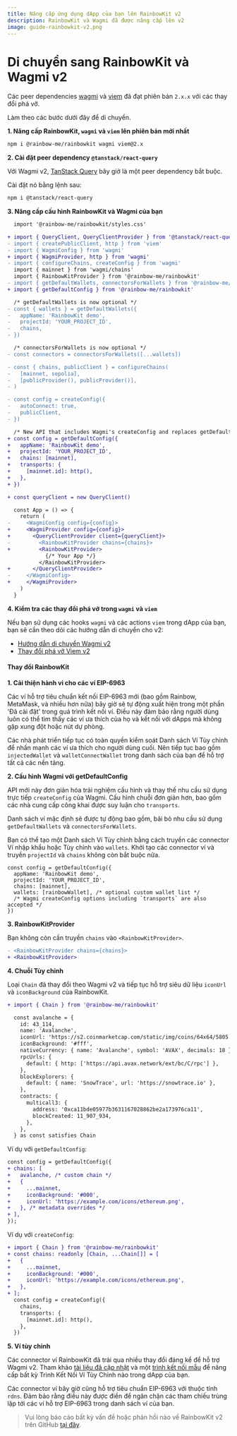 ```yaml
---
title: Nâng cấp ứng dụng dApp của bạn lên RainbowKit v2
description: RainbowKit và Wagmi đã được nâng cấp lên v2
image: guide-rainbowkit-v2.png
---
```


# Di chuyển sang RainbowKit và Wagmi v2

Các peer dependencies [wagmi](https://wagmi.sh) và [viem](https://viem.sh) đã đạt phiên bản `2.x.x` với các thay đổi phá vỡ.

Làm theo các bước dưới đây để di chuyển.

**1. Nâng cấp RainbowKit, `wagmi` và `viem` lên phiên bản mới nhất**

```bash
npm i @rainbow-me/rainbowkit wagmi viem@2.x
```

**2. Cài đặt peer dependency `@tanstack/react-query`**

Với Wagmi v2, [TanStack Query](https://tanstack.com/query/v5/docs/react/overview) bây giờ là một peer dependency bắt buộc.

Cài đặt nó bằng lệnh sau:

```bash
npm i @tanstack/react-query
```

**3. Nâng cấp cấu hình RainbowKit và Wagmi của bạn**

```diff
  import '@rainbow-me/rainbowkit/styles.css'

+ import { QueryClient, QueryClientProvider } from '@tanstack/react-query'
- import { createPublicClient, http } from 'viem'
- import { WagmiConfig } from 'wagmi'
+ import { WagmiProvider, http } from 'wagmi'
- import { configureChains, createConfig } from 'wagmi'
  import { mainnet } from 'wagmi/chains'
  import { RainbowKitProvider } from '@rainbow-me/rainbowkit'
- import { getDefaultWallets, connectorsForWallets } from '@rainbow-me/rainbowkit'
+ import { getDefaultConfig } from '@rainbow-me/rainbowkit'

  /* getDefaultWallets is now optional */
- const { wallets } = getDefaultWallets({
-   appName: 'RainbowKit demo',
-   projectId: 'YOUR_PROJECT_ID',
-   chains,
- })

  /* connectorsForWallets is now optional */
- const connectors = connectorsForWallets([...wallets])

- const { chains, publicClient } = configureChains( 
-   [mainnet, sepolia], 
-   [publicProvider(), publicProvider()],
- )

- const config = createConfig({
-   autoConnect: true,
-   publicClient,
- })

  /* New API that includes Wagmi's createConfig and replaces getDefaultWallets and connectorsForWallets */
+ const config = getDefaultConfig({
+   appName: 'RainbowKit demo',
+   projectId: 'YOUR_PROJECT_ID',
+   chains: [mainnet],
+   transports: {
+     [mainnet.id]: http(),
+   },
+ })

+ const queryClient = new QueryClient()

  const App = () => {
    return (
-     <WagmiConfig config={config}>
+     <WagmiProvider config={config}>
+       <QueryClientProvider client={queryClient}>
-         <RainbowKitProvider chains={chains}>
+         <RainbowKitProvider>
            {/* Your App */}
          </RainbowKitProvider>
+       </QueryClientProvider>
-     </WagmiConfig>
+     </WagmiProvider>
    )
  }
```

**4. Kiểm tra các thay đổi phá vỡ trong `wagmi` và `viem`**

Nếu bạn sử dụng các hooks `wagmi` và các actions `viem` trong dApp của bạn, bạn sẽ cần theo dõi các hướng dẫn di chuyển cho v2:

- [Hướng dẫn di chuyển Wagmi v2](https://wagmi.sh/react/guides/migrate-from-v1-to-v2)
- [Thay đổi phá vỡ Viem v2](https://viem.sh/docs/migration-guide.html#_2-x-x-breaking-changes)

#### Thay đổi RainbowKit

**1. Cải thiện hành vi cho các ví EIP-6963**

Các ví hỗ trợ tiêu chuẩn kết nối EIP-6963 mới (bao gồm Rainbow, MetaMask, và nhiều hơn nữa) bây giờ sẽ tự động xuất hiện trong một phần 'Đã cài đặt' trong quá trình kết nối ví. Điều này đảm bảo rằng người dùng luôn có thể tìm thấy các ví ưa thích của họ và kết nối với dApps mà không gặp xung đột hoặc nút dự phòng.

Các nhà phát triển tiếp tục có toàn quyền kiểm soát Danh sách Ví Tùy chỉnh để nhấn mạnh các ví ưa thích cho người dùng cuối. Nên tiếp tục bao gồm `injectedWallet` và `walletConnectWallet` trong danh sách của bạn để hỗ trợ tất cả các nền tảng.

**2. Cấu hình Wagmi với getDefaultConfig**

API mới này đơn giản hóa trải nghiệm cấu hình và thay thế nhu cầu sử dụng trực tiếp `createConfig` của Wagmi. Cấu hình chuỗi đơn giản hơn, bao gồm các nhà cung cấp công khai được suy luận cho `transports`.

Danh sách ví mặc định sẽ được tự động bao gồm, bãi bỏ nhu cầu sử dụng `getDefaultWallets` và `connectorsForWallets`.

Bạn có thể tạo một Danh sách Ví Tùy chỉnh bằng cách truyền các connector Ví nhập khẩu hoặc Tùy chỉnh vào `wallets`. Khởi tạo các connector ví và truyền `projectId` và `chains` không còn bắt buộc nữa.

```
const config = getDefaultConfig({
  appName: 'RainbowKit demo',
  projectId: 'YOUR_PROJECT_ID',
  chains: [mainnet],
  wallets: [rainbowWallet], /* optional custom wallet list */
  /* Wagmi createConfig options including `transports` are also accepted */
})
```

**3. RainbowKitProvider**

Bạn không còn cần truyền `chains` vào `<RainbowKitProvider>`.

```diff
- <RainbowKitProvider chains={chains}>
+ <RainbowKitProvider>
```

**4. Chuỗi Tùy chỉnh**

Loại `Chain` đã thay đổi theo Wagmi v2 và tiếp tục hỗ trợ siêu dữ liệu `iconUrl` và `iconBackground` của RainbowKit.

```diff
+ import { Chain } from '@rainbow-me/rainbowkit'

  const avalanche = {
    id: 43_114,
    name: 'Avalanche',
    iconUrl: 'https://s2.coinmarketcap.com/static/img/coins/64x64/5805.png',
    iconBackground: '#fff',
    nativeCurrency: { name: 'Avalanche', symbol: 'AVAX', decimals: 18 },
    rpcUrls: {
      default: { http: ['https://api.avax.network/ext/bc/C/rpc'] },
    },
    blockExplorers: {
      default: { name: 'SnowTrace', url: 'https://snowtrace.io' },
    },
    contracts: {
      multicall3: {
        address: '0xca11bde05977b3631167028862be2a173976ca11',
        blockCreated: 11_907_934,
      },
    },
  } as const satisfies Chain
```

Ví dụ với `getDefaultConfig`:

```diff
const config = getDefaultConfig({
+ chains: [
+   avalanche, /* custom chain */
+   {
+     ...mainnet,
+     iconBackground: '#000',
+     iconUrl: 'https://example.com/icons/ethereum.png',
+   }, /* metadata overrides */
+ ],
});
```

Ví dụ với `createConfig`:

```diff
+ import { Chain } from '@rainbow-me/rainbowkit'
+ const chains: readonly [Chain, ...Chain[]] = [
+   {
+     ...mainnet,
+     iconBackground: '#000',
+     iconUrl: 'https://example.com/icons/ethereum.png',
+   },
+ ];
  const config = createConfig({
    chains,
    transports: {
      [mainnet.id]: http(),
    },
  })
```

**5. Ví tùy chỉnh**

Các connector ví RainbowKit đã trải qua nhiều thay đổi đáng kể để hỗ trợ Wagmi v2. Tham khảo [tài liệu đã cập nhật](https://www.rainbowkit.com/docs/custom-wallets) và một [trình kết nối mẫu](https://github.com/rainbow-me/rainbowkit/tree/main/packages/rainbowkit/src/wallets/walletConnectors/rainbowWallet/rainbowWallet.ts) để nâng cấp bất kỳ Trình Kết Nối Ví Tùy Chỉnh nào trong dApp của bạn.

Các connector ví bây giờ cũng hỗ trợ tiêu chuẩn EIP-6963 với thuộc tính `rdns`. Đảm bảo rằng điều này được điền để ngăn chặn các tham chiếu trùng lặp tới các ví hỗ trợ EIP-6963 trong danh sách ví của bạn.

> Vui lòng báo cáo bất kỳ vấn đề hoặc phản hồi nào về RainbowKit v2 trên GitHub [tại đây](https://github.com/rainbow-me/rainbowkit/issues/new/choose).
